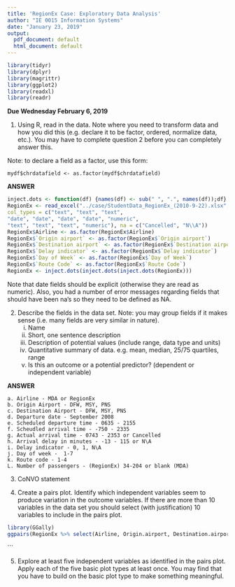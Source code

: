 ```yaml
---
title: 'RegionEx Case: Exploratory Data Analysis'
author: "IE 0015 Information Systems"
date: "January 23, 2019"
output:
  pdf_document: default
  html_document: default
---
```


```r
library(tidyr)
library(dplyr)
library(magrittr)
library(ggplot2)
library(readxl)
library(readr)
```

**Due Wednesday February 6, 2019**

1.  Using R, read in the data.  Note where you need to transform data and how you did this (e.g. declare it to be factor, ordered, normalize data, etc.). You may have to complete question 2 before you can completely answer this.

Note: to declare a field as a factor, use this form:

`mydf$chrdatafield <- as.factor(mydf$chrdatafield)`


**ANSWER**
```r
inject.dots <- function(df) {names(df) <- sub(" ", ".", names(df));df}
RegionEx <- read_excel("../case/StudentData_RegionEx_(2010-9-22).xlsx",
col_types = c("text", "text", "text",
"date", "date", "date", "date", "numeric",
"text", "text", "text", "numeric"), na = c("Cancelled", "N\\A"))
RegionEx$Airline <- as.factor(RegionEx$Airline)
RegionEx$`Origin airport` <- as.factor(RegionEx$`Origin airport`)
RegionEx$`Destination airport` <- as.factor(RegionEx$`Destination airport`)
RegionEx$`Delay indicator` <- as.factor(RegionEx$`Delay indicator`)
RegionEx$`Day of Week` <- as.factor(RegionEx$`Day of Week`)
RegionEx$`Route Code` <- as.factor(RegionEx$`Route Code`)
RegionEx <- inject.dots(inject.dots(inject.dots(RegionEx)))
```

Note that date fields should be explicit (otherwise they are read as numeric). Also, you had a number of error messages regarding fields that should have been na's so they need to be defined as NA.

2.  Describe the fields in the data set. Note: you may group fields if it makes sense (i.e. many fields are very similar in nature).
    i. Name
    ii. Short, one sentence description
    iii. Description of potential values (include range, data type and units)
    iv. Quantitative summary of data.  e.g. mean, median, 25/75 quartiles, range
    v. Is this an outcome or a potential predictor? (dependent or independent variable)
    
    
**ANSWER**

    a. Airline - MDA or RegionEx
    b. Origin Airport - DFW, MSY, PNS
    c. Destination Airport - DFW, MSY, PNS
    d. Departure date - September 2008
    e. Scheduled departure time - 0635 - 2155
    f. Scheudled arrival time - -750 - 2335
    g. Actual arrival time - 0743 - 2353 or Cancelled
    h. Arrival delay in minutes - -13 - 115 or N\A
    i. Delay indicator - 0, 1, N\A
    j. Day of week -  1-7
    k. Route code - 1-4
    L. Number of passengers - (RegionEx) 34-204 or blank (MDA)
    
3.  CoNVO statement

4.  Create a pairs plot. Identify which independent variables seem to produce variation in the outcome variables.  If there are more than 10 variables in the data set you should select (with justification) 10 variables to include in the pairs plot.

```r
library(GGally)
ggpairs(RegionEx %>% select(Airline, Origin.airport, Destination.airport, Scheduled.departure.time, Arrival.delay.in.minutes, Delay.indicator, Day.of.Week, Route.Code, Number.of.passengers))
```
```

5.  Explore at least five independent variables as identified in the pairs plot.  Apply each of the five basic plot types at least once.  You may find that you have to build on the basic plot type to make something meaningful.
